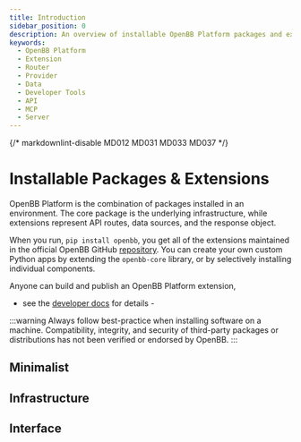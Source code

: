 ```yaml
---
title: Introduction
sidebar_position: 0
description: An overview of installable OpenBB Platform packages and extensions.
keywords:
  - OpenBB Platform
  - Extension
  - Router
  - Provider
  - Data
  - Developer Tools
  - API
  - MCP
  - Server
---
```


{/* markdownlint-disable MD012 MD031 MD033 MD037 */}


<HeadTitle title="Packages & Extensions | OpenBB Docs" />

# Installable Packages & Extensions

OpenBB Platform is the combination of packages installed in an environment. The core package is the underlying infrastructure, while extensions represent API routes, data sources, and the response object.



When you run, `pip install openbb`, you get all of the extensions maintained in the official OpenBB GitHub [repository](https://www.github.com/OpenBB-finance/OpenBB). You can create your own custom Python apps by extending the `openbb-core` library, or by selectively installing individual components.

Anyone can build and publish an OpenBB Platform extension, 

- see the [developer docs](/platform/developer_guide) for details - 

:::warning
Always follow best-practice when installing software on a machine. Compatibility, integrity, and security of third-party packages or distributions has not been verified or endorsed by OpenBB. 
:::


## Minimalist

## Infrastructure

<ul className="grid grid-cols-1 gap-2 -ml-6">
  <NewReferenceCard
    title="OpenBB Core"
    description="An extendable, light-weight, Python package responsible for serialized ETL pipelines with Pydantic and FastAPI."
    url="extensions/openbb-core"
  />
  <NewReferenceCard
    title="OpenBB Charting"
    description="An extendable, integerated, Plotly charting library for building views with the option to display in a dedicated window."
    url="extensions/openbb-charting"
  />
</ul>


## Interface

<ul className="grid grid-cols-1 gap-2 -ml-6">
  <NewReferenceCard
    title="OpenBB Platform API"
    description="A Python library for automatically generating OpenBB Workspace Widget configurations and serving as a Workspace Backend. Create dashboarding experiences with frontend, or additional, code required."
    url="extensions/openbb-api"
  />
  <NewReferenceCard
    title="OpenBB MCP Server"
    description="A Python library for automatically converting OpenBB Platform environments, and FastAPI instances, into ready-to-use MCP servers. Highly configurable, and easily secured. Connect AI to your data, on your terms."
    url="odp/environments"
  />
  <NewReferenceCard
    title="OpenBB CLI"
    description="A Python library for exploring the OpenBB Platform environment as a scriptable, Command Line Interface (CLI)."
    url="/cli/"
  />
</ul>
